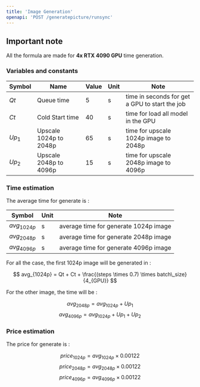 ```yaml
---
title: 'Image Generation'
openapi: 'POST /generatepicture/runsync'
---
```


## Important note
All the formula are made for **4x RTX 4090 GPU** time generation.

### Variables and constants

| Symbol | Name                           | Value | Unit | Note |
| -------- | ------------------------------------- | -------- | ------------------------------------- | -------- |
| $Qt$     | Queue time                     | 5 | s | time in seconds for get a GPU to start the job |
| $Ct$     | Cold Start time                     | 40 | s | time for load all model in the GPU |
| $Up_{1}$     | Upscale 1024p to 2048p                     | 65 | s | time for upscale 1024p image to 2048p |
| $Up_{2}$     | Upscale 2048p to 4096p                     | 15 | s | time for upscale 2048p image to 4096p |

### Time estimation 
The average time for generate is : 

| Symbol | Unit                           | Note |
| -------- | ------------------------------------- | -------- |
| $avg_{1024p}$     | s                     | average time for generate 1024p image |
| $avg_{2048p}$     | s                     | average time for generate 2048p image |
| $avg_{4096p}$     | s                     | average time for generate 4096p image |

For all the case, the first 1024p image will be generated in :

$$
avg_{1024p} = Qt + Ct + \frac{(steps \times 0.7) \times batch\_size}{4_{GPU}}
$$

For the other image, the time will be :

$$
avg_{2048p} = avg_{1024p} + Up_{1}
$$
$$
avg_{4096p} = avg_{1024p} + Up_{1} + Up_{2}
$$

### Price estimation

The price for generate is :

$$
price_{1024p} = avg_{1024p} \times 0.00122
$$
$$
price_{2048p} = avg_{2048p} \times 0.00122
$$
$$
price_{4096p} = avg_{4096p} \times 0.00122
$$